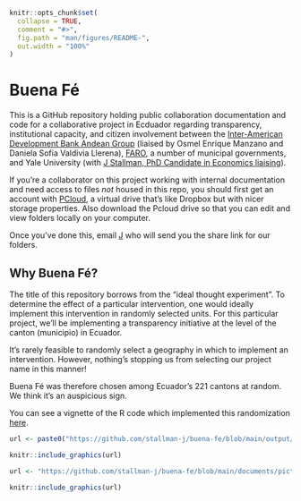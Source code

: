 

```r
knitr::opts_chunk$set(
  collapse = TRUE,
  comment = "#>",
  fig.path = "man/figures/README-",
  out.width = "100%"
)
```

# Buena Fé

This is a GitHub repository holding public collaboration documentation and code for a collaborative project in Ecduador regarding transparency, institutional capacity, and citizen involvement between the [Inter-American Development Bank Andean Group](https://www.iadb.org/en/who-we-are/how-we-are-organized/departments-offices-and-sectors/country-department-andean-group) (liaised by Osmel Enrique Manzano and Daniela Sofia Valdivia Llerena), [FARO](https://grupofaro.org/areas-de-trabajo/extrayendo-transparencia/), a number of municipal governments, and Yale University (with [J Stallman, PhD Candidate in Economics liaising](https://stallman-j.github.io/)). 

If you're a collaborator on this project working with internal documentation and need access to files *not* housed in this repo, you should first get an account with [PCloud](https://www.pcloud.com/), a virtual drive that's like Dropbox but with nicer storage properties. Also download the Pcloud drive so that you can edit and view folders locally on your computer. 

Once you've done this, email [J](mailto:j.stallman@yale.edu) who will send you the share link for our folders.

## Why Buena Fé?

The title of this repository borrows from the "ideal thought experiment". To determine the effect of a particular intervention, one would ideally implement this intervention in randomly selected units. For this particular project, we'll be implementing a transparency initiative at the level of the canton (municipio) in Ecuador.

It's rarely feasible to randomly select a geography in which to implement an intervention. However, nothing's stopping us from selecting our project name in this manner! 

Buena Fé was therefore chosen among Ecuador's 221 cantons at random. We think it's an auspicious sign.

You can see a vignette of the R code which implemented this randomization [here](https://stallman-j.github.io/ekonomR/vignettes/basic-mapping/).

```r
url <- paste0("https://github.com/stallman-j/buena-fe/blob/main/output/03_maps/",paste0("Ecuador_with_1_at-gadm-level_2_randomly-chosen.png?raw=true"))

knitr::include_graphics(url)

```

```r
url <- "https://github.com/stallman-j/buena-fe/blob/main/documents/pictures/old-pics_2015/2015-05-29_chugchilan_stallman.jpg?raw=true"

knitr::include_graphics(url)

```